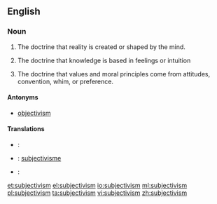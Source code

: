 ==English==
{{wikipedia}}

===Noun===
{{en-noun}}

# {{context|metaphysics}} The doctrine that reality is created or shaped by the mind.
# {{context|epistemology}} The doctrine that knowledge is based in feelings or intuition
# {{context|ethics}} The doctrine that values and moral principles come from attitudes, convention, whim, or preference.

====Antonyms====
* [[objectivism]]

====Translations====
{{checktrans-top}}
* {{ttbc|cs}}: {{t-|cs|subjektivismus|m}}
* {{ttbc|nl}}: [[subjectivisme]] {{n}}
* {{ttbc|no}}: {{t-|no|subjektivisme}}
{{trans-bottom}}

[[et:subjectivism]]
[[el:subjectivism]]
[[io:subjectivism]]
[[ml:subjectivism]]
[[pl:subjectivism]]
[[ta:subjectivism]]
[[vi:subjectivism]]
[[zh:subjectivism]]